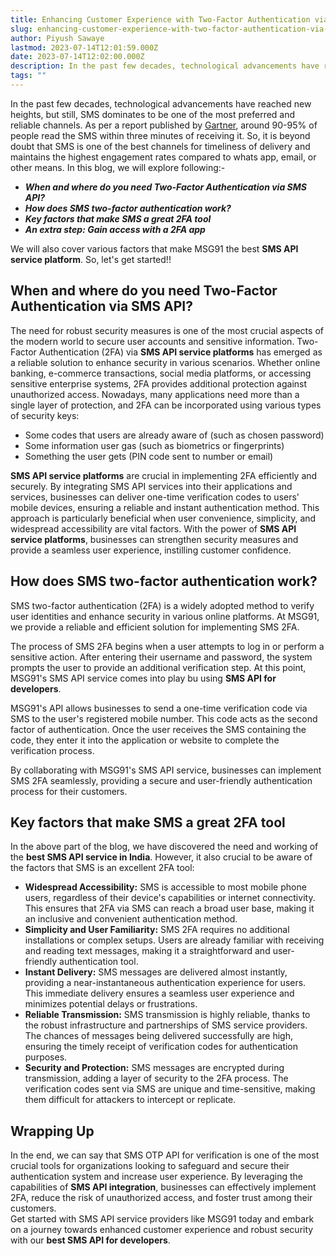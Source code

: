 ```yaml
---
title: Enhancing Customer Experience with Two-Factor Authentication via SMS API
slug: enhancing-customer-experience-with-two-factor-authentication-via-sms-api
author: Piyush Sawaye
lastmod: 2023-07-14T12:01:59.000Z
date: 2023-07-14T12:02:00.000Z
description: In the past few decades, technological advancements have reached new heights, but still, SMS dominates to be one of the most preferred and reliable channels. As per a report published by [Gartner](https://www.gartner.com/en/digital-markets/insights/the-future-of-sales-follow-ups-text-messages), around 90-95% of people read the SMS within three minutes of receiving it. So, it is beyond doubt that SMS is one of the best channels for timeliness of delivery and maintains the highest engagement rates compared to whats app, email, or other means. In this blog, we will explore following
tags: ""
---
```


In the past few decades, technological advancements have reached new heights, but still, SMS dominates to be one of the most preferred and reliable channels. As per a report published by [Gartner](https://www.gartner.com/en/digital-markets/insights/the-future-of-sales-follow-ups-text-messages), around 90-95% of people read the SMS within three minutes of receiving it. So, it is beyond doubt that SMS is one of the best channels for timeliness of delivery and maintains the highest engagement rates compared to whats app, email, or other means. In this blog, we will explore following:-  


* ***When and where do you need Two-Factor Authentication via SMS API?***
* ***How does SMS two-factor authentication work?***
* ***Key factors that make SMS a great 2FA tool***
* ***An extra step: Gain access with a 2FA app***

We will also cover various factors that make MSG91 the best **SMS API service platform**. So, let's get started!!  


**When and where do you need Two-Factor Authentication via SMS API?**
---------------------------------------------------------------------

The need for robust security measures is one of the most crucial aspects of the modern world to secure user accounts and sensitive information. Two-Factor Authentication (2FA) via **SMS API service platforms** has emerged as a reliable solution to enhance security in various scenarios. Whether online banking, e-commerce transactions, social media platforms, or accessing sensitive enterprise systems, 2FA provides additional protection against unauthorized access. Nowadays, many applications need more than a single layer of protection, and 2FA can be incorporated using various types of security keys:  


* Some codes that users are already aware of (such as chosen password)
* Some information user gas (such as biometrics or fingerprints)
* Something the user gets (PIN code sent to number or email)

**SMS API service platforms** are crucial in implementing 2FA efficiently and securely. By integrating SMS API services into their applications and services, businesses can deliver one-time verification codes to users' mobile devices, ensuring a reliable and instant authentication method. This approach is particularly beneficial when user convenience, simplicity, and widespread accessibility are vital factors. With the power of **SMS API service platforms**, businesses can strengthen security measures and provide a seamless user experience, instilling customer confidence.  


**How does SMS two-factor authentication work?**
------------------------------------------------

SMS two-factor authentication (2FA) is a widely adopted method to verify user identities and enhance security in various online platforms. At MSG91, we provide a reliable and efficient solution for implementing SMS 2FA.  


The process of SMS 2FA begins when a user attempts to log in or perform a sensitive action. After entering their username and password, the system prompts the user to provide an additional verification step. At this point, MSG91's SMS API service comes into play bu using **SMS API for developers**.   


MSG91's API allows businesses to send a one-time verification code via SMS to the user's registered mobile number. This code acts as the second factor of authentication. Once the user receives the SMS containing the code, they enter it into the application or website to complete the verification process.  


By collaborating with MSG91's SMS API service, businesses can implement SMS 2FA seamlessly, providing a secure and user-friendly authentication process for their customers.  


**Key factors that make SMS a great 2FA tool**
----------------------------------------------

In the above part of the blog, we have discovered the need and working of the **best SMS API service in India**. However, it also crucial to be aware of the factors that SMS is an excellent 2FA tool:  


* **Widespread Accessibility:** SMS is accessible to most mobile phone users, regardless of their device's capabilities or internet connectivity. This ensures that 2FA via SMS can reach a broad user base, making it an inclusive and convenient authentication method.
* **Simplicity and User Familiarity:** SMS 2FA requires no additional installations or complex setups. Users are already familiar with receiving and reading text messages, making it a straightforward and user-friendly authentication tool.
* **Instant Delivery:** SMS messages are delivered almost instantly, providing a near-instantaneous authentication experience for users. This immediate delivery ensures a seamless user experience and minimizes potential delays or frustrations.
* **Reliable Transmission:** SMS transmission is highly reliable, thanks to the robust infrastructure and partnerships of SMS service providers. The chances of messages being delivered successfully are high, ensuring the timely receipt of verification codes for authentication purposes.
* **Security and Protection:** SMS messages are encrypted during transmission, adding a layer of security to the 2FA process. The verification codes sent via SMS are unique and time-sensitive, making them difficult for attackers to intercept or replicate.

**Wrapping Up**
---------------

In the end, we can say that SMS OTP API for verification is one of the most crucial tools for organizations looking to safeguard and secure their authentication system and increase user experience. By leveraging the capabilities of **SMS API integration**, businesses can effectively implement 2FA, reduce the risk of unauthorized access, and foster trust among their customers.   
Get started with SMS API service providers like MSG91 today and embark on a journey towards enhanced customer experience and robust security with our **best SMS API for developers**.

